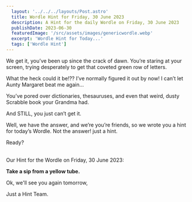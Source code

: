 ```yaml
---
  layout: '../../../layouts/Post.astro'
  title: Wordle Hint for Friday, 30 June 2023
  description: A Hint for the daily Wordle on Friday, 30 June 2023
  publishDate: 2023-06-30
  featuredImage: '/src/assets/images/genericwordle.webp'
  excerpt: 'Wordle Hint for Today...'
  tags: ['Wordle Hint']
---
```


  We get it, you’ve been up since the crack of dawn. You’re staring at your screen, trying desperately to get that coveted green row of letters. 

  What the heck could it be!??
  I’ve normally figured it out by now!
  I can’t let Aunty Margaret beat me again… 

  You’ve pored over dictionaries, thesauruses, and even that weird, dusty Scrabble book your Grandma had.

  And STILL, you just can’t get it. 

  Well, we have the answer, and we’re you’re friends, so we wrote you a hint for today’s Wordle.
  Not the answer! just a hint. 

  Ready?<br /><br />

  Our Hint for the Wordle on Friday, 30 June 2023:

  **Take a sip from a yellow tube.**

  Ok, we'll see you again tomorrow, 

  Just a Hint Team.
  